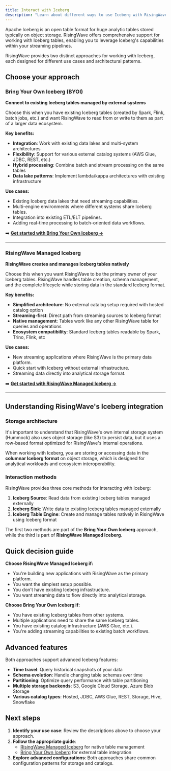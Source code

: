 ```yaml
---
title: Interact with Iceberg
description: "Learn about different ways to use Iceberg with RisingWave"
---
```


Apache Iceberg is an open table format for huge analytic tables stored typically on object storage. RisingWave offers comprehensive support for working with Iceberg tables, enabling you to leverage Iceberg's capabilities within your streaming pipelines.

RisingWave provides two distinct approaches for working with Iceberg, each designed for different use cases and architectural patterns.

## Choose your approach

### Bring Your Own Iceberg (BYOI)

**Connect to existing Iceberg tables managed by external systems**

Choose this when you have existing Iceberg tables (created by Spark, Flink, batch jobs, etc.) and want RisingWave to read from or write to them as part of a larger data ecosystem.

**Key benefits:**
- **Integration**: Work with existing data lakes and multi-system architectures
- **Flexibility**: Support for various external catalog systems (AWS Glue, JDBC, REST, etc.)
- **Hybrid processing**: Combine batch and stream processing on the same tables
- **Data lake patterns**: Implement lambda/kappa architectures with existing infrastructure

**Use cases:**
- Existing Iceberg data lakes that need streaming capabilities.
- Multi-engine environments where different systems share Iceberg tables.
- Integration into existing ETL/ELT pipelines.
- Adding real-time processing to batch-oriented data workflows.

➡️ **[Get started with Bring Your Own Iceberg →](/iceberg/byoi/overview)**

---

### RisingWave Managed Iceberg

**RisingWave creates and manages Iceberg tables natively**

Choose this when you want RisingWave to be the primary owner of your Iceberg tables. RisingWave handles table creation, schema management, and the complete lifecycle while storing data in the standard Iceberg format.

**Key benefits:**
- **Simplified architecture**: No external catalog setup required with hosted catalog option
- **Streaming-first**: Direct path from streaming sources to Iceberg format
- **Native management**: Tables work like any other RisingWave table for queries and operations
- **Ecosystem compatibility**: Standard Iceberg tables readable by Spark, Trino, Flink, etc

**Use cases:**
- New streaming applications where RisingWave is the primary data platform.
- Quick start with Iceberg without external infrastructure.
- Streaming data directly into analytical storage format.

➡️ **[Get started with RisingWave Managed Iceberg →](/iceberg/managed/overview)**

---

## Understanding RisingWave's Iceberg integration

### Storage architecture

It's important to understand that RisingWave's own internal storage system (Hummock) also uses object storage (like S3) to persist data, but it uses a row-based format optimized for RisingWave's internal operations.

When working with Iceberg, you are storing or accessing data in the **columnar Iceberg format** on object storage, which is designed for analytical workloads and ecosystem interoperability.

### Interaction methods

RisingWave provides three core methods for interacting with Iceberg:

1. **Iceberg Source**: Read data from existing Iceberg tables managed externally
2. **Iceberg Sink**: Write data to existing Iceberg tables managed externally  
3. **Iceberg Table Engine**: Create and manage tables natively in RisingWave using Iceberg format

The first two methods are part of the **Bring Your Own Iceberg** approach, while the third is part of **RisingWave Managed Iceberg**.

## Quick decision guide

**Choose RisingWave Managed Iceberg if:**
- You're building new applications with RisingWave as the primary platform.
- You want the simplest setup possible.
- You don't have existing Iceberg infrastructure.
- You want streaming data to flow directly into analytical storage.

**Choose Bring Your Own Iceberg if:**
- You have existing Iceberg tables from other systems.
- Multiple applications need to share the same Iceberg tables.
- You have existing catalog infrastructure (AWS Glue, etc.).
- You're adding streaming capabilities to existing batch workflows.

## Advanced features

Both approaches support advanced Iceberg features:

- **Time travel**: Query historical snapshots of your data
- **Schema evolution**: Handle changing table schemas over time
- **Partitioning**: Optimize query performance with table partitioning
- **Multiple storage backends**: S3, Google Cloud Storage, Azure Blob Storage
- **Various catalog types**: Hosted, JDBC, AWS Glue, REST, Storage, Hive, Snowflake

## Next steps

1. **Identify your use case**: Review the descriptions above to choose your approach.
2. **Follow the appropriate guide**:
   - [RisingWave Managed Iceberg](/iceberg/managed/overview) for native table management
   - [Bring Your Own Iceberg](/iceberg/byoi/overview) for external table integration
3. **Explore advanced configurations**: Both approaches share common configuration patterns for storage and catalogs.
